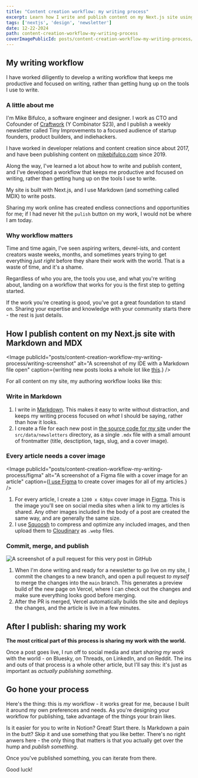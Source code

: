 ```yaml
---
title: "Content creation workflow: my writing process"
excerpt: Learn how I write and publish content on my Next.js site using Markdown and MDX, and a custom content creation workflow.
tags: ['nextjs', 'design', 'newsletter']
date: 12-22-2024
path: content-creation-workflow-my-writing-process
coverImagePublicId: posts/content-creation-workflow-my-writing-process/cover
---
```


## My writing workflow
I have worked diligently to develop a writing workflow that keeps me productive and focused on writing, rather than getting hung up on the tools I use to write.

### A little about me

I'm Mike Bifulco, a software engineer and designer. I work as CTO and Cofounder of [Craftwork](https://craftwork.com) (Y Combinator S23), and I publish a weekly newsletter called Tiny Improvements to a focused audience of startup founders, product builders, and indiehackers.

I have worked in developer relations and content creation since about 2017, and have been publishing content on [mikebifulco.com](https://mikebifulco.com) since 2019.

Along the way, I've learned a lot about how to write and publish content, and I've developed a workflow that keeps me productive and focused on writing, rather than getting hung up on the tools I use to write.

My site is built with Next.js, and I use Markdown (and something called MDX) to write posts.

Sharing my work online has created endless connections and opportunities for me; if I had never hit the `pulish` button on my work, I would not be where I am today.

### Why workflow matters

Time and time again, I've seen aspiring writers, devrel-ists, and content creators waste weeks, months, and sometimes years trying to get everything _just right_ before they share their work with the world. That is a waste of time, and it's a shame.

Regardless of who you are, the tools you use, and what you're writing about, landing on a workflow that works for you is the first step to getting started.

If the work you're creating is good, you've got a great foundation to stand on. Sharing your expertise and knowledge with your community starts there - the rest is just details.


## How I publish content on my Next.js site with Markdown and MDX

<Image
  publicId="posts/content-creation-workflow-my-writing-process/writing-screenshot"
  alt="A screenshot of my IDE with a Markdown file open"
  caption={<span>writing new posts looks a whole lot like <a href="https://mikebifulco.com/posts/self-healing-urls-nextjs-seo">this</a>.</span>}
/>

For all content on my site, my authoring workflow looks like this:


### Write in Markdown
1. I write in [Markdown](https://daringfireball.net/projects/markdown/). This makes it easy to write without distraction, and keeps my writing process focused on _what_ I should be saying, rather than how it looks.
1. I create a file for each new post in [the source code for my site](https://github.com/mikebifulco/blog) under the `src/data/newsletters` directory, as a single `.mdx` file with a small amount of frontmatter (title, desctiption, tags, slug, and a cover image).

### Every article needs a cover image

<Image
  publicId="posts/content-creation-workflow-my-writing-process/figma"
  alt="A screenshot of a Figma file with a cover image for an article"
  caption={<span><a href="https://mikebifulco.com/newsletter/open-sourcing-my-design-system">I use Figma</a> to create cover images for all of my articles.</span>}
/>

1. For every article, I create a `1200 x 630px` cover image in [Figma](https://mikebifulco.com/newsletter/open-sourcing-my-design-system). This is the image you'll see on social media sites when a link to my articles is shared. Any other images included in the body of a post are created the same way, and are generally the same size.
1. I use [Squoosh](https://squoosh.app) to compress and optimize any included images, and then upload them to [Cloudinary](https://cloudinary.com) as `.webp` files.

### Commit, merge, and publish

<Image
  publicId="posts/content-creation-workflow-my-writing-process/pull-request"
  alt="A screenshot of a pull request for this very post in GitHub"
  caption="This is what a pull request looks like for this very post."
/>

1. When I'm done writing and ready for a newsletter to go live on my site, I commit the changes to a new branch, and open a pull request _to myself_ to merge the changes into the `main` branch. This generates a preview build of the new page on Vercel, where I can check out the changes and make sure everything looks good before merging.
1. After the PR is merged, Vercel automatically builds the site and deploys the changes, and the article is live in a few minutes.

## After I publish: sharing my work
**The most critical part of this process is sharing my work with the world.**

Once a post goes live, I run off to social media and start _sharing my work_ with the world - on Bluesky, on Threads, on LinkedIn, and on Reddit. The ins and outs of that process is a whole other article, but I'll say this: it's just as important as _actually publishing something_.

## Go hone your process

Here's the thing: this is _my_ workflow - it works great for me, because I built it around my own preferences and needs. As you're designing your workflow for publishing, take advantage of the things your brain likes.

Is it easier for you to write in Notion? Great! Start there. Is Markdown a pain in the butt? Skip it and use something that you like better. There's no right anwers here - the only thing that matters is that you actually get over the hump and _publish something_.

Once you've published something, you can iterate from there.

Good luck!
